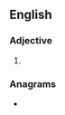 ==English==

===Adjective===
{{head|en|adjective comparative form}}

# {{en-comparative of|beady}}

===Anagrams===
* {{anagrams|en|beardie|beraeid}}